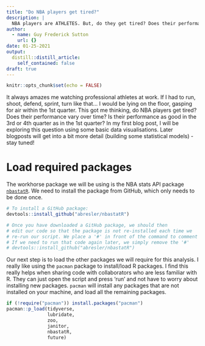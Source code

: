 ```yaml
---
title: "Do NBA players get tired?"
description: |
  NBA players are ATHLETES. But, do they get tired? Does their performance decline late in the game? 
author:
  - name: Guy Frederick Sutton
    url: {}
date: 01-25-2021
output:
  distill::distill_article:
    self_contained: false
draft: true
---
```



```r
knitr::opts_chunk$set(echo = FALSE)
```

It always amazes me watching professional athletes at work. If I had to run, shoot, defend, sprint, turn like that... I would be lying on the floor, gasping for air within the 1st quarter. This got me thinking, do NBA players get tired? Does their performance vary over time? Is their performance as good in the 3rd or 4th quarter as in the 1st quarter? In my first blog post, I will be exploring this question using some basic data visualisations. Later blogposts will get into a bit more detail (building some statistical models) - stay tuned! 

# Load required packages 

The workhorse package we will be using is the NBA stats API package [`nbastatR`](https://github.com/abresler/nbastatR). We need to install the package from GitHub, which only needs to be done once. 

```r
# To install a GitHub package: 
devtools::install_github("abresler/nbastatR")

# Once you have downloaded a GitHub package, we should then
# edit our code so that the package is not re-installed each time we 
# re-run our script. We place a '#' in front of the command to comment it out. 
# If we need to run that code again later, we simply remove the '#' 
# devtools::install_github("abresler/nbastatR")
```

Our next step is to load the other packages we will require for this analysis. I really like using the `pacman` package to install/load R packages. I find this really helps when sharing code with collaborators who are less familiar with R. They can just open the script and press 'run' and not have to worry about installing new packages. `pacman` will install any packages that are not installed on your machine, and load all the remaining packages. 

```r
if (!require("pacman")) install.packages("pacman")
pacman::p_load(tidyverse, 
               lubridate,
               zoo,
               janitor,
               nbastatR,
               future)
```

